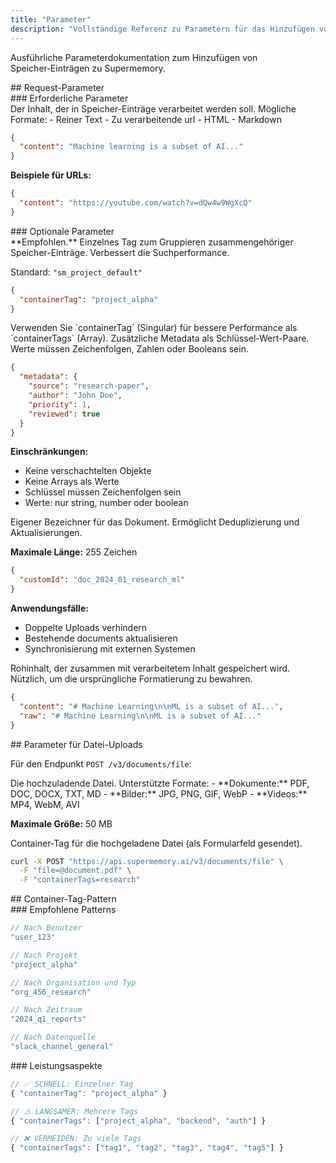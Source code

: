 ```yaml
---
title: "Parameter"
description: "Vollständige Referenz zu Parametern für das Hinzufügen von Speicher"
---
```


Ausführliche Parameterdokumentation zum Hinzufügen von Speicher‑Einträgen zu Supermemory.

<div id="request-parameters">
  ## Request-Parameter
</div>

<div id="required-parameters">
  ### Erforderliche Parameter
</div>

<ParamField body="content" type="string" required>
  Der Inhalt, der in Speicher-Einträge verarbeitet werden soll. Mögliche Formate:
  - Reiner Text
  - Zu verarbeitende url
  - HTML
  - Markdown

  ```json
  {
    "content": "Machine learning is a subset of AI..."
  }
  ```

  **Beispiele für URLs:**
  ```json
  {
    "content": "https://youtube.com/watch?v=dQw4w9WgXcQ"
  }
  ```
</ParamField>

<div id="optional-parameters">
  ### Optionale Parameter
</div>

<ParamField body="containerTag" type="string">
  **Empfohlen.** Einzelnes Tag zum Gruppieren zusammengehöriger Speicher-Einträge. Verbessert die Suchperformance.

  Standard: `"sm_project_default"`

  ```json
  {
    "containerTag": "project_alpha"
  }
  ```

  <Note>
  Verwenden Sie `containerTag` (Singular) für bessere Performance als `containerTags` (Array).
  </Note>
</ParamField>

<ParamField body="metadata" type="object">
  Zusätzliche Metadata als Schlüssel-Wert-Paare. Werte müssen Zeichenfolgen, Zahlen oder Booleans sein.

  ```json
  {
    "metadata": {
      "source": "research-paper",
      "author": "John Doe",
      "priority": 1,
      "reviewed": true
    }
  }
  ```

  **Einschränkungen:**
  - Keine verschachtelten Objekte
  - Keine Arrays als Werte
  - Schlüssel müssen Zeichenfolgen sein
  - Werte: nur string, number oder boolean
</ParamField>

<ParamField body="customId" type="string">
  Eigener Bezeichner für das Dokument. Ermöglicht Deduplizierung und Aktualisierungen.

  **Maximale Länge:** 255 Zeichen

  ```json
  {
    "customId": "doc_2024_01_research_ml"
  }
  ```

  **Anwendungsfälle:**
  - Doppelte Uploads verhindern
  - Bestehende documents aktualisieren
  - Synchronisierung mit externen Systemen
</ParamField>

<ParamField body="raw" type="string">
  Rohinhalt, der zusammen mit verarbeitetem Inhalt gespeichert wird. Nützlich, um die ursprüngliche Formatierung zu bewahren.

  ```json
  {
    "content": "# Machine Learning\n\nML is a subset of AI...",
    "raw": "# Machine Learning\n\nML is a subset of AI..."
  }
  ```
</ParamField>

<div id="file-upload-parameters">
  ## Parameter für Datei-Uploads
</div>

Für den Endpunkt `POST /v3/documents/file`:

<ParamField body="file" type="file" required>
  Die hochzuladende Datei. Unterstützte Formate:
  - **Dokumente:** PDF, DOC, DOCX, TXT, MD
  - **Bilder:** JPG, PNG, GIF, WebP
  - **Videos:** MP4, WebM, AVI

  **Maximale Größe:** 50 MB
</ParamField>

<ParamField body="containerTags" type="string">
  Container-Tag für die hochgeladene Datei (als Formularfeld gesendet).

  ```bash
  curl -X POST "https://api.supermemory.ai/v3/documents/file" \
    -F "file=@document.pdf" \
    -F "containerTags=research"
  ```
</ParamField>

<div id="container-tag-patterns">
  ## Container-Tag-Pattern
</div>

<div id="recommended-patterns">
  ### Empfohlene Patterns
</div>

```typescript
// Nach Benutzer
"user_123"

// Nach Projekt
"project_alpha"

// Nach Organisation und Typ
"org_456_research"

// Nach Zeitraum
"2024_q1_reports"

// Nach Datenquelle
"slack_channel_general"
```


<div id="performance-considerations">
  ### Leistungsaspekte
</div>

```typescript
// ✅ SCHNELL: Einzelner Tag
{ "containerTag": "project_alpha" }

// ⚠️ LANGSAMER: Mehrere Tags
{ "containerTags": ["project_alpha", "backend", "auth"] }

// ❌ VERMEIDEN: Zu viele Tags
{ "containerTags": ["tag1", "tag2", "tag3", "tag4", "tag5"] }
```
